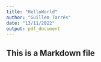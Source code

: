 ```yaml
---
title: "HelloWorld"
author: "Guillem Tarrés"
date: "13/11/2022"
output: pdf_document
---
```


## This is a Markdown file

